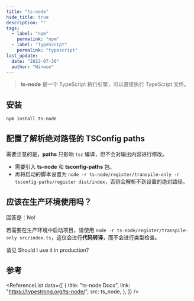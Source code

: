 ```yaml
---
title: "ts-node"
hide_title: true
description: ""
tags:
  - label: "npm"
    permalink: "npm"
  - label: "TypeScript"
    permalink: "typescript"
last_update:
  date: "2022-07-30"
  author: "Winwoo"
---
```



<FeatureIcon src={ts_node} title="ts-node" />

> **ts-node** 是一个 TypeScript 执行引擎，可以直接执行 TypeScript 文件。

## 安装

```bash npm2yarn
npm install ts-node
```

## 配置了解析绝对路径的 TSConfig paths

需要注意的是，**paths** 只影响 `tsc` 编译，但不会对输出内容进行修改。

- 需要引入 **ts-node** 和 **tsconfig-paths** 包。
- 再将启动的脚本设置为 `node -r ts-node/register/transpile-only -r tsconfig-paths/register dist/index`，否则会解析不到设置的绝对路径。

## 应该在生产环境使用吗？

回答是：No!

若需要在生产环境中启动项目，请使用 `node -r ts-node/register/transpile-only src/index.ts`，这仅会进行**代码转译**，而不会进行类型检查。

请见 <HyperLink bold link="https://github.com/TypeStrong/ts-node/issues/104">Should I use it in production?</HyperLink>

## 参考

<ReferenceList
  data={[
    {
      title: "ts-node Docs",
      link: "https://typestrong.org/ts-node/",
      src: ts_node,
    },
  ]}
/>
